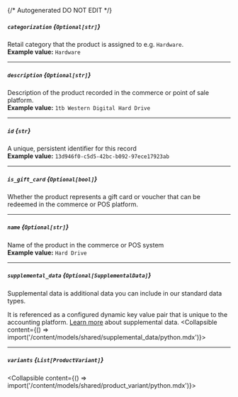 {/* Autogenerated DO NOT EDIT  */}

##### `categorization` *{`Optional[str]`}*
Retail category that the product is assigned to e.g. `Hardware`.
<br/>
**Example value:** `Hardware`

---
##### `description` *{`Optional[str]`}*
Description of the product recorded in the commerce or point of sale platform.
<br/>
**Example value:** `1tb Western Digital Hard Drive`

---
##### `id` *{`str`}*
A unique, persistent identifier for this record
<br/>
**Example value:** `13d946f0-c5d5-42bc-b092-97ece17923ab`

---
##### `is_gift_card` *{`Optional[bool]`}*
Whether the product represents a gift card or voucher that
can be redeemed in the commerce or POS platform.


---
##### `name` *{`Optional[str]`}*
Name of the product in the commerce or POS system
<br/>
**Example value:** `Hard Drive`

---
##### `supplemental_data` *{`Optional[SupplementalData]`}*
Supplemental data is additional data you can include in our standard data types. 

It is referenced as a configured dynamic key value pair that is unique to the accounting platform. [Learn more](https://docs.codat.io/using-the-api/supplemental-data/overview) about supplemental data.
<Collapsible content={() => import('/content/models/shared/supplemental_data/python.mdx')}>
</Collapsible>

---
##### `variants` *{`List[ProductVariant]`}*
<Collapsible content={() => import('/content/models/shared/product_variant/python.mdx')}>
</Collapsible>

